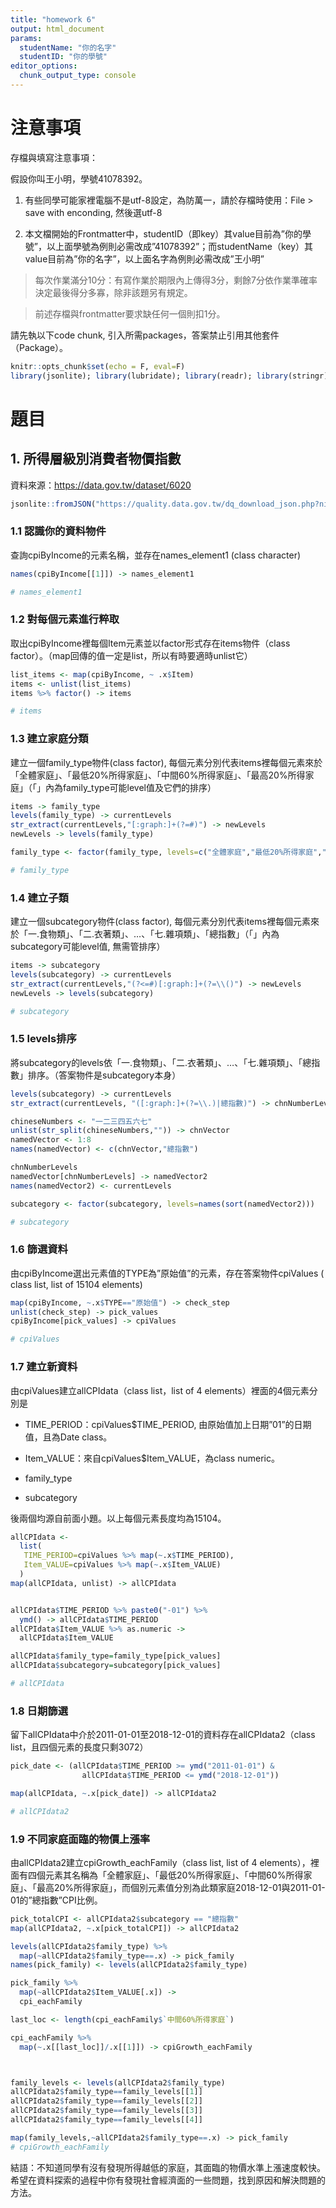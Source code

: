 ```yaml
---
title: "homework 6"
output: html_document
params:
  studentName: "你的名字"
  studentID: "你的學號"
editor_options: 
  chunk_output_type: console
---
```


# 注意事項

存檔與填寫注意事項：

假設你叫王小明，學號41078392。

  1. 有些同學可能家裡電腦不是utf-8設定，為防萬一，請於存檔時使用：File > save with enconding, 然後選utf-8

  2. 本文檔開始的Frontmatter中，studentID（即key）其value目前為"你的學號"，以上面學號為例則必需改成"41078392"；而studentName（key）其value目前為"你的名字"，以上面名字為例則必需改成"王小明"
  
> 每次作業滿分10分：有寫作業於期限內上傳得3分，剩餘7分依作業準確率決定最後得分多寡，除非該題另有規定。

> 前述存檔與frontmatter要求缺任何一個則扣1分。

請先執以下code chunk, 引入所需packages，答案禁止引用其他套件（Package）。
```r
knitr::opts_chunk$set(echo = F, eval=F)
library(jsonlite); library(lubridate); library(readr); library(stringr); library(purrr); library(magrittr)
```

# 題目

## 1. 所得層級別消費者物價指數

資料來源：<https://data.gov.tw/dataset/6020>

```r
jsonlite::fromJSON("https://quality.data.gov.tw/dq_download_json.php?nid=6020&md5_url=ceedea8b44b88a1bf46b48ab84b8742c", simplifyDataFrame = F) -> cpiByIncome
```

### 1.1 認識你的資料物件
查詢cpiByIncome的元素名稱，並存在names_element1 (class character)
```r
names(cpiByIncome[[1]]) -> names_element1

# names_element1
```

### 1.2 對每個元素進行粹取
取出cpiByIncome裡每個Item元素並以factor形式存在items物件（class factor）。（map回傳的值一定是list，所以有時要適時unlist它）
```r
list_items <- map(cpiByIncome, ~ .x$Item)
items <- unlist(list_items)
items %>% factor() -> items

# items
```

### 1.3 建立家庭分類
建立一個family_type物件(class factor), 每個元素分別代表items裡每個元素來於「全體家庭」、「最低20%所得家庭」、「中間60%所得家庭」、「最高20%所得家庭」（「」內為family_type可能level值及它們的排序）
```r
items -> family_type
levels(family_type) -> currentLevels
str_extract(currentLevels,"[:graph:]+(?=#)") -> newLevels
newLevels -> levels(family_type)

family_type <- factor(family_type, levels=c("全體家庭","最低20%所得家庭","中間60%所得家庭", "最高20%所得家庭"))

# family_type
```

### 1.4 建立子類
建立一個subcategory物件(class factor), 每個元素分別代表items裡每個元素來於「一.食物類」、「二.衣著類」、...、「七.雜項類」、「總指數」（「」內為subcategory可能level值, 無需管排序）
```r
items -> subcategory
levels(subcategory) -> currentLevels
str_extract(currentLevels,"(?<=#)[:graph:]+(?=\\()") -> newLevels
newLevels -> levels(subcategory)

# subcategory
```

### 1.5 levels排序
將subcategory的levels依「一.食物類」、「二.衣著類」、...、「七.雜項類」、「總指數」排序。（答案物件是subcategory本身）
```r
levels(subcategory) -> currentLevels
str_extract(currentLevels, "([:graph:]+(?=\\.)|總指數)") -> chnNumberLevels

chineseNumbers <- "一二三四五六七"
unlist(str_split(chineseNumbers,"")) -> chnVector
namedVector <- 1:8
names(namedVector) <- c(chnVector,"總指數")

chnNumberLevels
namedVector[chnNumberLevels] -> namedVector2
names(namedVector2) <- currentLevels

subcategory <- factor(subcategory, levels=names(sort(namedVector2)))

# subcategory
```

### 1.6 篩選資料
由cpiByIncome選出元素值的TYPE為"原始值"的元素，存在答案物件cpiValues ( class list, list of 15104 elements)
```r
map(cpiByIncome, ~.x$TYPE=="原始值") -> check_step
unlist(check_step) -> pick_values
cpiByIncome[pick_values] -> cpiValues

# cpiValues
```

### 1.7 建立新資料
由cpiValues建立allCPIdata（class list，list of 4 elements）裡面的4個元素分別是
  
  * TIME_PERIOD：cpiValues$TIME_PERIOD, 由原始值加上日期"01"的日期值，且為Date class。
  
  * Item_VALUE：來自cpiValues$Item_VALUE，為class numeric。
  
  * family_type
  
  * subcategory
  
後兩個均源自前面小題。以上每個元素長度均為15104。
```r
allCPIdata <- 
  list(
   TIME_PERIOD=cpiValues %>% map(~.x$TIME_PERIOD),
   Item_VALUE=cpiValues %>% map(~.x$Item_VALUE)
  )
map(allCPIdata, unlist) -> allCPIdata


allCPIdata$TIME_PERIOD %>% paste0("-01") %>%
  ymd() -> allCPIdata$TIME_PERIOD
allCPIdata$Item_VALUE %>% as.numeric ->
  allCPIdata$Item_VALUE

allCPIdata$family_type=family_type[pick_values]
allCPIdata$subcategory=subcategory[pick_values]

# allCPIdata 
```

### 1.8 日期篩選
留下allCPIdata中介於2011-01-01至2018-12-01的資料存在allCPIdata2（class list，且四個元素的長度只剩3072）
```r
pick_date <- (allCPIdata$TIME_PERIOD >= ymd("2011-01-01") &
                allCPIdata$TIME_PERIOD <= ymd("2018-12-01"))

map(allCPIdata, ~.x[pick_date]) -> allCPIdata2

# allCPIdata2
```


### 1.9 不同家庭面臨的物價上漲率

由allCPIdata2建立cpiGrowth_eachFamily（class list, list of 4 elements），裡面有四個元素其名稱為「全體家庭」、「最低20%所得家庭」、「中間60%所得家庭」、「最高20%所得家庭」，而個別元素值分別為此類家庭2018-12-01與2011-01-01的"總指數"CPI比例。
```r
pick_totalCPI <- allCPIdata2$subcategory == "總指數"
map(allCPIdata2, ~.x[pick_totalCPI]) -> allCPIdata2

levels(allCPIdata2$family_type) %>%
  map(~allCPIdata2$family_type==.x) -> pick_family
names(pick_family) <- levels(allCPIdata2$family_type)

pick_family %>%
  map(~allCPIdata2$Item_VALUE[.x]) ->
  cpi_eachFamily

last_loc <- length(cpi_eachFamily$`中間60%所得家庭`)

cpi_eachFamily %>%
  map(~.x[[last_loc]]/.x[[1]]) -> cpiGrowth_eachFamily



family_levels <- levels(allCPIdata2$family_type)
allCPIdata2$family_type==family_levels[[1]]
allCPIdata2$family_type==family_levels[[2]]
allCPIdata2$family_type==family_levels[[3]]
allCPIdata2$family_type==family_levels[[4]]

map(family_levels,~allCPIdata2$family_type==.x) -> pick_family
# cpiGrowth_eachFamily
```

結語：不知道同學有沒有發現所得越低的家庭，其面臨的物價水準上漲速度較快。希望在資料探索的過程中你有發現社會經濟面的一些問題，找到原因和解決問題的方法。
